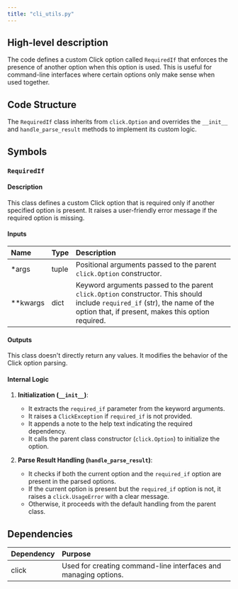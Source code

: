 ```yaml
---
title: "cli_utils.py"
---
```


## High-level description
The code defines a custom Click option called `RequiredIf` that enforces the presence of another option when this option is used. This is useful for command-line interfaces where certain options only make sense when used together.

## Code Structure
The `RequiredIf` class inherits from `click.Option` and overrides the `__init__` and `handle_parse_result` methods to implement its custom logic.

## Symbols
### `RequiredIf`
#### Description
This class defines a custom Click option that is required only if another specified option is present. It raises a user-friendly error message if the required option is missing.

#### Inputs
| Name | Type | Description |
|:-----|:-----|:------------|
| *args | tuple | Positional arguments passed to the parent `click.Option` constructor. |
| **kwargs | dict | Keyword arguments passed to the parent `click.Option` constructor. This should include `required_if` (str), the name of the option that, if present, makes this option required. |

#### Outputs
This class doesn't directly return any values. It modifies the behavior of the Click option parsing.

#### Internal Logic
1. **Initialization (`__init__`)**:
   - It extracts the `required_if` parameter from the keyword arguments.
   - It raises a `ClickException` if `required_if` is not provided.
   - It appends a note to the help text indicating the required dependency.
   - It calls the parent class constructor (`click.Option`) to initialize the option.

2. **Parse Result Handling (`handle_parse_result`)**:
   - It checks if both the current option and the `required_if` option are present in the parsed options.
   - If the current option is present but the `required_if` option is not, it raises a `click.UsageError` with a clear message.
   - Otherwise, it proceeds with the default handling from the parent class.

## Dependencies
| Dependency | Purpose |
|:-----------|:--------|
| click | Used for creating command-line interfaces and managing options. |
